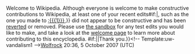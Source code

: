<article id="13587817" title=User talk:Chacha6667>
	<talkpage id="13587817" title="User talk:Chacha6667">
{{{icon|[[Image:Information.svg|25px]] }}}Welcome to Wikipedia. Although everyone is welcome to make constructive contributions to Wikipedia, at least one of your recent edits{{{{{subst|}}}#if:{{{1|}}}|, such as the one you made to [[:{{{1}}}]],}} did not appear to be constructive and has been [[Help:Reverting|reverted]] or removed.  Please use [[Wikipedia:Sandbox|the sandbox]] for any test edits you would like to make, and take a look at the [[Wikipedia:Introduction|welcome page]] to learn more about contributing to this encyclopedia. {{{{{subst|}}}#if:{{{2|}}}|{{{2}}}|Thank you.}}&lt;!-- Template:uw-vandalism1 --&gt;[[User:Wolfrock|Wolfrock]] 20:36, 5 October 2007 (UTC)
	</talkpage>
</article>